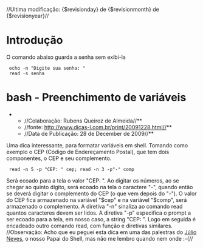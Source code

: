//Ultima modificação: {$revisionday} de {$revisionmonth} de {$revisionyear}//
=Introdução= 
O comando abaixo guarda a senha sem exibi-la

  echo -n "Digite sua senha: "
  read -s senha


=bash - Preenchimento de variáveis= 
**//Colaboração: Rubens Queiroz de Almeida//**
**//fonte: http://www.dicas-l.com.br/print/20091228.html//**
**//Data de Publicação: 28 de December de 2009//**
Uma dica interessante, para formatar variáveis em shell. 
Tomando como exemplo o CEP (Código de Endereçamento Postal), que tem dois componentes, o CEP e seu complemento. 

  read -n 5 -p "CEP: " cep; read -n 3 -p"-" comp


Será ecoado para a tela o valor "CEP: ". Ao digitar os números, ao se chegar ao quinto dígito, será ecoado na tela o caractere "-", quando então se deverá digitar o complemento do CEP (o que vem depois do "-"). O valor do CEP fica armazenado na variável "$cep" e na variável "$comp", será armazenado o complemento. 
A diretiva "-n" sinaliza ao comando read quantos caracteres devem ser lidos. A diretiva "-p" especifica o prompt a ser ecoado para a tela, em nosso caso, a string "CEP: ". Logo em seguida é encadeado outro comando read, com função e diretivas similares. 
//Observação: Acho que eu peguei esta dica em uma das palestras do [[http://www.julioneves.com/|Júlio Neves]], o nosso Papai do Shell, mas não me lembro quando nem onde :-(//